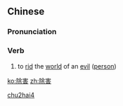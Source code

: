 ==Chinese==
{{zh-forms}}

===Pronunciation===
{{zh-pron
|m=chúhài
|mn=tî-hāi/tû-hāi
|cat=v
}}

===Verb===
{{zh-verb}}

# {{lb|zh|literary}} to [[rid]] the [[world]] of an [[evil]] ([[person]])

[[Category:Mandarin literary terms|chu2hai4]]

[[ko:除害]]
[[zh:除害]]